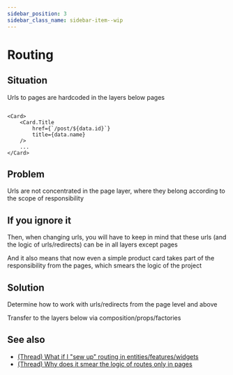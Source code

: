 ```yaml
---
sidebar_position: 3
sidebar_class_name: sidebar-item--wip
---
```



# Routing

<WIP ticket="169" />

## Situation

Urls to pages are hardcoded in the layers below pages

```tsx title="entities/post/card"

<Card>
    <Card.Title 
        href={`/post/${data.id}`}
        title={data.name}
    />
    ...
</Card>
```

## Problem

Urls are not concentrated in the page layer, where they belong according to the scope of responsibility

## If you ignore it

Then, when changing urls, you will have to keep in mind that these urls (and the logic of urls/redirects) can be in all layers except pages

And it also means that now even a simple product card takes part of the responsibility from the pages, which smears the logic of the project

## Solution

Determine how to work with urls/redirects from the page level and above

Transfer to the layers below via composition/props/factories

## See also

- [(Thread) What if I "sew up" routing in entities/features/widgets](https://t.me/feature_sliced/4389)
- [(Thread) Why does it smear the logic of routes only in pages](https://t.me/feature_sliced/3756)
